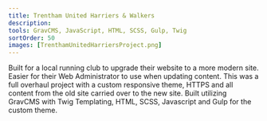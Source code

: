 ```yaml
---
title: Trentham United Harriers & Walkers
description: 
tools: GravCMS, JavaScript, HTML, SCSS, Gulp, Twig
sortOrder: 50
images: [TrenthamUnitedHarriersProject.png]
---
```


Built for a local running club to upgrade their website to a more modern site. 
Easier for their Web Administrator to use when updating content. This was a full overhaul project with a custom responsive theme, HTTPS and all content from the old site carried over to the new site. 
Built utilizing GravCMS with Twig Templating, HTML, SCSS, Javascript and Gulp for the custom theme.